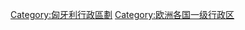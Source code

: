 {{Cat main|匈牙利州份}}
{{Commons cat|Counties of Hungary}}

[[Category:匈牙利行政區劃|Category:匈牙利行政區劃]]
[[Category:欧洲各国一级行政区|Category:欧洲各国一级行政区]]
{{tsl|en|Category:NUTS 3 statistical regions of the European Union||Hungary}}